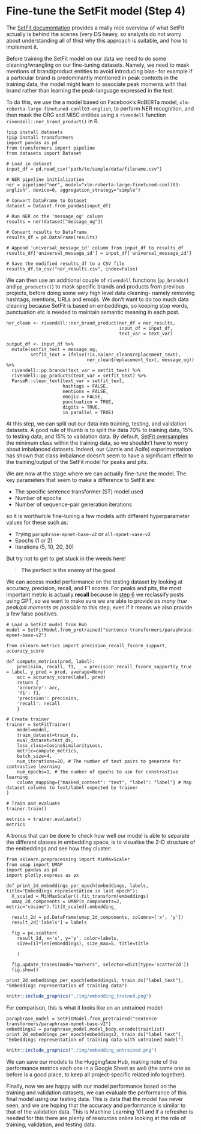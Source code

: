 # Fine-tune the SetFit model (Step 4) {#step-four}

The [SetFit documentation](https://huggingface.co/docs/setfit/index) provides a really nice overview of what SetFit actually is behind the scenes (very DS heavy, so analysts do not worry about understanding all of this) why this approach is suitable, and how to implement it.

Before training the SetFit model on our data we need to do some cleaning/wrangling on our fine-tuning datasets. Namely, we need to mask mentions of brand/product entities to avoid introducing bias- for example if a particular brand is predominantly mentioned in peak contexts in the training data, the model might learn to associate peak moments with that brand rather than learning the peak-language expressed in the text.

To do this, we use the a model based on Facebook's RoBERTa model, `xlm-roberta-large-finetuned-conll03-english`, to perform NER recognition, and then mask the ORG and MISC entities using a `rivendell` function `rivendell::ner_brand_product()` in R.

```
!pip install datasets
!pip install transformers
import pandas as pd
from transformers import pipeline
from datasets import Dataset

# Load in dataset
input_df = pd.read_csv("path/to/sample/data/filename.csv")

# NER pipeline initialization
ner = pipeline("ner", model="xlm-roberta-large-finetuned-conll03-english", device=0, aggregation_strategy="simple")

# Convert DataFrame to Dataset
dataset = Dataset.from_pandas(input_df)

# Run NER on the 'message_og' column
results = ner(dataset["message_og"])

# Convert results to DataFrame
results_df = pd.DataFrame(results)

# Append 'universal_message_id' column from input_df to results_df
results_df['universal_message_id'] = input_df['universal_message_id']

# Save the modified results_df to a CSV file
results_df.to_csv("ner_results.csv", index=False)
```


We can then use an additional couple of `rivendell` functions (`pp_brands()` and `pp_products()`) to mask specific brands and products from previous projects, before doing some *very* high level data cleaning- namely removing hashtags, mentions, URLs and emojis. We don't want to do too much data cleaning because SetFit is based on embeddings, so keeping stop words, punctuation etc is needed to maintain semantic meaning in each post.

```
ner_clean <- rivendell::ner_brand_product(ner_df = ner_results,
                                          input_df = input_df,
                                          text_var = text_var)

output_df <- input_df %>%
  mutate(setfit_text = message_og,
         setfit_text = ifelse(!is.na(ner_clean$replacement_text),
                              ner_clean$replacement_text, message_og)) %>%
  rivendell::pp_brands(text_var = setfit_text) %>%
  rivendell::pp_products(text_var = setfit_text) %>%
  ParseR::clean_text(text_var = setfit_text,
                     hashtags = FALSE,
                     mentions = FALSE,
                     emojis = FALSE, 
                     punctuation = TRUE,
                     digits = TRUE,
                     in_parallel = TRUE)
```

At this step, we can split out our data into training, testing, and validation datasets. A good rule of thumb is to split the data 70% to training data, 15% to testing data, and 15% to validation data. By default, [SetFit oversamples](https://huggingface.co/docs/setfit/v1.0.3/en/conceptual_guides/sampling_strategies) the minimum class within the training data, so we shouldn't have to worry about imbalanced datasets. Indeed, our (Jamie and Aoife) experimentation has shown that class imbalance doesn't seem to have a significant effect to the training/output of the SetFit model for peaks and pits.

We are now at the stage where we can actually fine-tune the model. The key parameters that seem to make a difference to SetFit are:

* The specific sentence transformer (ST) model used
* Number of epochs
* Number of sequence-pair generation iterations

so it is worthwhile fine-tuning a few models with different hyperparameter values for these such as:

* Trying `paraphrase-mpnet-base-v2` or `all-mpnet-vase-v2`
* Epochs (1 or 2)
* Iterations (5, 10, 20, 30)

But try not to get to get stuck in the weeds here! 

> **The perfect is the enemy of the good**

We can access model performance on the testing dataset by looking at accuracy, precision, recall, and F1 scores. For peaks and pits, the most important metric is actually **recall** because in [step 6](#gpt35-inference) we reclassify posts using GPT, so we want to make sure we are able to provide *as many true peak/pit moments as possible* to this step, even if it means we also provide a few false positives.

```
# Load a SetFit model from Hub
model = SetFitModel.from_pretrained("sentence-transformers/paraphrase-mpnet-base-v2")

from sklearn.metrics import precision_recall_fscore_support, accuracy_score

def compute_metrics(pred, label):
    precision, recall, f1, _ = precision_recall_fscore_support(y_true = label, y_pred = pred, average=None)
    acc = accuracy_score(label, pred)
    return {
    'accuracy': acc,
    'f1': f1,
    'precision': precision,
    'recall': recall
    }
    
# Create trainer
trainer = SetFitTrainer(
    model=model,
    train_dataset=train_ds,
    eval_dataset=test_ds,
    loss_class=CosineSimilarityLoss,
    metric=compute_metrics,
    batch_size=4,
    num_iterations=20, # The number of text pairs to generate for contrastive learning
    num_epochs=1, # The number of epochs to use for constrastive learning
    column_mapping={"masked_context": "text", "label": "label"} # Map dataset columns to text/label expected by trainer
)

# Train and evaluate
trainer.train()

metrics = trainer.evaluate()
metrics
```

A bonus that can be done to check how well our model is able to separate the different classes in embedding space, is to visualise the 2-D structure of the embeddings and see how they cluster:

```
from sklearn.preprocessing import MinMaxScaler
from umap import UMAP
import pandas as pd
import plotly.express as px

def print_2d_embeddings_per_epoch(embeddings, labels, title="Embeddings representation in last epoch"):
  X_scaled = MinMaxScaler().fit_transform(embeddings)
  umap_2d_components = UMAP(n_components=2, metric="cosine").fit(X_scaled).embedding_

  result_2d = pd.DataFrame(umap_2d_components, columns=['x', 'y'])
  result_2d['labels'] = labels

  fig = px.scatter(
    result_2d, x='x', y='y', color=labels,
    size=[1]*len(embeddings), size_max=5, title=title

    )

  fig.update_traces(mode="markers", selector=dict(type='scatter2d'))
  fig.show()

print_2d_embeddings_per_epoch(embeddings1, train_ds["label_text"], "Embeddings representation of training data")
```

```r
knitr::include_graphics("./img/embedding_trained.png")
```

For comparison, this is what it looks like on an untrained model:

```
paraphrase_model = SetFitModel.from_pretrained("sentence-transformers/paraphrase-mpnet-base-v2")
embeddings2 = paraphrase_model.model_body.encode(trainlist)
print_2d_embeddings_per_epoch(embeddings2, train_ds["label_text"], "Embeddings representation of training data with untrained model")
```

```r
knitr::include_graphics("./img/embedding_untrained.png")
```

We can save our models to the Huggingface Hub, making note of the performance metrics each one in a Google Sheet as well (the same one as before is a good place, to keep all project-specific related info together). 

Finally, now we are happy with our model performance based on the training and validation datasets, we can evaluate the performance of this final model using our testing data. This is data that the model has never seen, and we are hoping that the accuracy and performance is similar to that of the validation data. This is Machine Learning 101 and if a refresher is needed for this there are plenty of resources online looking at the role of training, validation, and testing data. 

